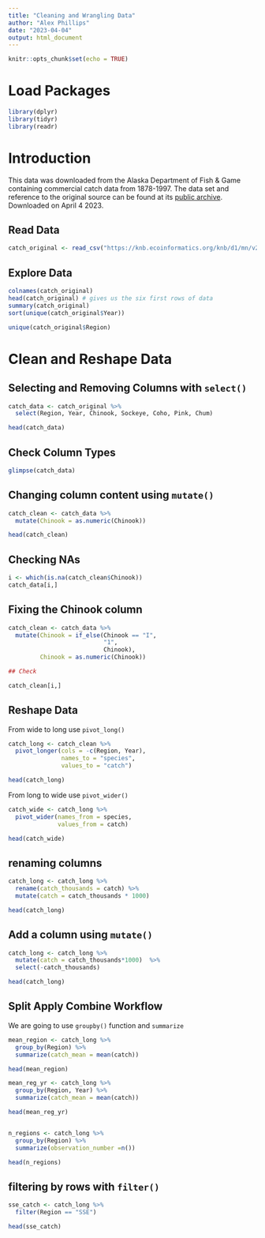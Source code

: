 ```yaml
---
title: "Cleaning and Wrangling Data"
author: "Alex Phillips"
date: "2023-04-04"
output: html_document
---
```


```r
knitr::opts_chunk$set(echo = TRUE)
```

# Load Packages 
```r
library(dplyr)
library(tidyr)
library(readr)
```


# Introduction
This data was downloaded from the Alaska Department of Fish & Game containing commercial catch data from 1878-1997. The data set and reference to the original source can be found at its [public archive](https://knb.ecoinformatics.org/#view/df35b.304.2). Downloaded on April 4 2023. 

## Read Data

```r
catch_original <- read_csv("https://knb.ecoinformatics.org/knb/d1/mn/v2/object/df35b.302.1")

```


## Explore Data

```r

colnames(catch_original)
head(catch_original) # gives us the six first rows of data
summary(catch_original)
sort(unique(catch_original$Year))

unique(catch_original$Region)

```


# Clean and Reshape Data

## Selecting and Removing Columns with `select()`

```r

catch_data <- catch_original %>% 
  select(Region, Year, Chinook, Sockeye, Coho, Pink, Chum)

head(catch_data)

```


## Check Column Types 
```r

glimpse(catch_data)

```
## Changing column content using `mutate()`

```r

catch_clean <- catch_data %>%
  mutate(Chinook = as.numeric(Chinook))

head(catch_clean)

```

## Checking NAs

```r

i <- which(is.na(catch_clean$Chinook))
catch_data[i,] 

```

## Fixing the Chinook column
```r

catch_clean <- catch_data %>% 
  mutate(Chinook = if_else(Chinook == "I",
                           "1", 
                           Chinook),
         Chinook = as.numeric(Chinook))

## Check 

catch_clean[i,]

```



## Reshape Data 
From wide to long use `pivot_long()`
```r

catch_long <- catch_clean %>% 
  pivot_longer(cols = -c(Region, Year),
               names_to = "species",
               values_to = "catch")

head(catch_long)

```

From long to wide use `pivot_wider()`

```r
catch_wide <- catch_long %>% 
  pivot_wider(names_from = species, 
              values_from = catch)

head(catch_wide)
```

## renaming columns

```r
catch_long <- catch_long %>%
  rename(catch_thousands = catch) %>%
  mutate(catch = catch_thousands * 1000)

head(catch_long)
```

## Add a column using `mutate()`

```r
catch_long <- catch_long %>% 
  mutate(catch = catch_thousands*1000)  %>% 
  select(-catch_thousands)

head(catch_long)
```
## Split Apply Combine Workflow
We are going to use `groupby()` function and `summarize`

```r

mean_region <- catch_long %>% 
  group_by(Region) %>% 
  summarize(catch_mean = mean(catch))

head(mean_region)

mean_reg_yr <- catch_long %>% 
  group_by(Region, Year) %>% 
  summarize(catch_mean = mean(catch))

head(mean_reg_yr)


n_regions <- catch_long %>% 
  group_by(Region) %>% 
  summarize(observation_number =n())

head(n_regions)

```

## filtering by rows with `filter()` 

```r

sse_catch <- catch_long %>% 
  filter(Region == "SSE")

head(sse_catch)

```



